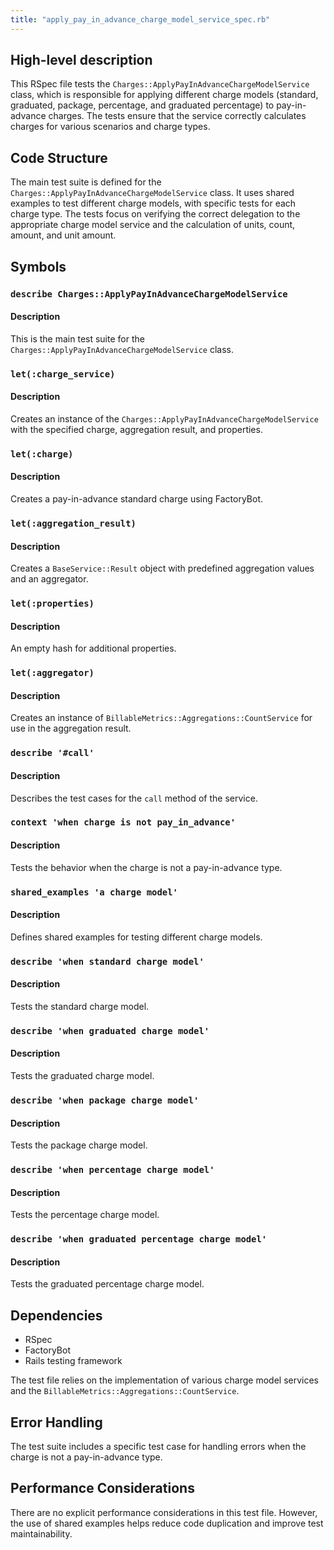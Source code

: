 ```yaml
---
title: "apply_pay_in_advance_charge_model_service_spec.rb"
---
```


## High-level description
This RSpec file tests the `Charges::ApplyPayInAdvanceChargeModelService` class, which is responsible for applying different charge models (standard, graduated, package, percentage, and graduated percentage) to pay-in-advance charges. The tests ensure that the service correctly calculates charges for various scenarios and charge types.

## Code Structure
The main test suite is defined for the `Charges::ApplyPayInAdvanceChargeModelService` class. It uses shared examples to test different charge models, with specific tests for each charge type. The tests focus on verifying the correct delegation to the appropriate charge model service and the calculation of units, count, amount, and unit amount.

## Symbols

### `describe Charges::ApplyPayInAdvanceChargeModelService`
#### Description
This is the main test suite for the `Charges::ApplyPayInAdvanceChargeModelService` class.

### `let(:charge_service)`
#### Description
Creates an instance of the `Charges::ApplyPayInAdvanceChargeModelService` with the specified charge, aggregation result, and properties.

### `let(:charge)`
#### Description
Creates a pay-in-advance standard charge using FactoryBot.

### `let(:aggregation_result)`
#### Description
Creates a `BaseService::Result` object with predefined aggregation values and an aggregator.

### `let(:properties)`
#### Description
An empty hash for additional properties.

### `let(:aggregator)`
#### Description
Creates an instance of `BillableMetrics::Aggregations::CountService` for use in the aggregation result.

### `describe '#call'`
#### Description
Describes the test cases for the `call` method of the service.

### `context 'when charge is not pay_in_advance'`
#### Description
Tests the behavior when the charge is not a pay-in-advance type.

### `shared_examples 'a charge model'`
#### Description
Defines shared examples for testing different charge models.

### `describe 'when standard charge model'`
#### Description
Tests the standard charge model.

### `describe 'when graduated charge model'`
#### Description
Tests the graduated charge model.

### `describe 'when package charge model'`
#### Description
Tests the package charge model.

### `describe 'when percentage charge model'`
#### Description
Tests the percentage charge model.

### `describe 'when graduated percentage charge model'`
#### Description
Tests the graduated percentage charge model.

## Dependencies
- RSpec
- FactoryBot
- Rails testing framework

The test file relies on the implementation of various charge model services and the `BillableMetrics::Aggregations::CountService`.

## Error Handling
The test suite includes a specific test case for handling errors when the charge is not a pay-in-advance type.

## Performance Considerations
There are no explicit performance considerations in this test file. However, the use of shared examples helps reduce code duplication and improve test maintainability.